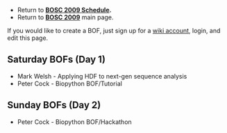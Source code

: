 * Return to '''[[BOSC_2009_Schedule | BOSC 2009 Schedule]].'''
* Return to '''[[BOSC_2009 | BOSC 2009]]''' main page.

If you would like to create a BOF, just sign up for a [[Special:Userlogin| wiki account]], login, and edit this page. 

== Saturday BOFs (Day 1) ==

* Mark Welsh - Applying HDF to next-gen sequence analysis
* Peter Cock - Biopython BOF/Tutorial

== Sunday BOFs (Day 2) ==
* Peter Cock - Biopython BOF/Hackathon